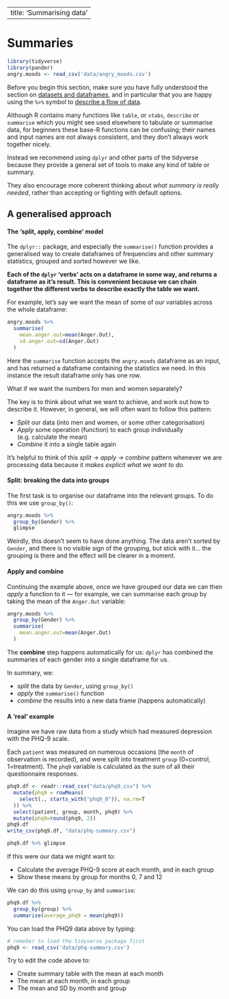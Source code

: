 --
title: 'Summarising data'
---



# Summaries {#summarising-data}


```r
library(tidyverse)
library(pander)
angry.moods <- read_csv('data/angry_moods.csv')
```


Before you begin this section, make sure you have fully understood the section on [datasets and dataframes](datasets.html), and in particular that you are happy using the `%>%` symbol to [describe a flow of data](#pipes).

Although R contains many functions like `table`, or `xtabs`, `describe` or `summarise` which you might see used elsewhere to tabulate or summarise data, for beginners these base-R functions can be confusing; their names and input names are not always consistent, and they don't always work together nicely.

Instead we recommend using `dplyr` and other parts of the tidyverse because they provide a general set of tools to make any kind of table or summary. 

They also encourage more coherent thinking about *what summary is really needed*, rather than accepting or fighting with default options.



## A generalised approach {- #dplyr-general}


#### The 'split, apply, combine' model {- #split-apply-combine}

The `dplyr::` package, and especially the `summarise()` function provides a generalised way to create dataframes of frequencies and other summary statistics, grouped and sorted however we like.

**Each of the `dplyr` 'verbs' acts on a dataframe in some way, and returns a dataframe as it's result. This is convenient because we can chain together the different verbs to describe exactly the table we want.**


For example, let's say we want the mean of some of our variables across the whole dataframe:

```r
angry.moods %>% 
  summarise(
    mean.anger.out=mean(Anger.Out), 
    sd.anger.out=sd(Anger.Out)
  )
```


:::{.explainer}

Here the `summarise` function accepts the `angry.moods` dataframe as an input, and has returned a dataframe containing the statistics we need. In this instance the result dataframe only has one row. 

:::


What if we want the numbers for men and women separately?

The key is to think about what we want to achieve, and work out how to describe it.  However, in general, we will often want to follow this pattern:

- *Split* our data (into men and women, or some other categorisation)
- *Apply* some operation (function) to each group individually (e.g. calculate the mean)
- *Combine* it into a single table again 


It's helpful to think of this *split $\rightarrow$ apply $\rightarrow$ combine* pattern whenever we are processing data because it *makes explicit what we want to do*.



#### Split: breaking the data into groups {-}

The first task is to organise our dataframe into the relevant groups. To do this we use `group_by()`:

```r
angry.moods %>% 
  group_by(Gender) %>% 
  glimpse
```

Weirdly, this doesn't seem to have done anything. The data aren't sorted by `Gender`, and there is no visible sign of the grouping, but stick with it... the grouping is there and the effect will be clearer in a moment.


#### Apply and combine {-}
 
Continuing the example above, once we have grouped our data we can then *apply* a function to it — for example, we can summarise each group by taking the mean of the `Anger.Out` variable:

```r
angry.moods %>% 
  group_by(Gender) %>% 
  summarise(
    mean.anger.out=mean(Anger.Out)
  )
```

The **combine** step happens automatically for us: `dplyr` has combined the summaries of each gender into a single dataframe for us.

In summary, we:

- *split* the data by `Gender`, using `group_by()`
- *apply* the `summarise()` function
- *combine* the results into a new data frame (happens automatically)




#### A 'real' example {-}

Imagine we have raw data from a study which had measured depression with the PHQ-9 scale. 

Each `patient` was measured on numerous occasions (the `month` of observation is recorded), and were split into treatment `group` (0=control, 1=treatment). The `phq9` variable is calculated as the sum of all their questionnaire responses.


```r
phq9.df <- readr::read_csv("data/phq9.csv") %>%
  mutate(phq9 = rowMeans(
    select(., starts_with("phq9_0")), na.rm=T
  )) %>% 
  select(patient, group, month, phq9) %>% 
  mutate(phq9=round(phq9, 2))
phq9.df
write_csv(phq9.df, "data/phq-summary.csv")
```

```r
phq9.df %>% glimpse
```


If this were our data we might want to:

- Calculate the average PHQ-9 score at each month, and in each group
- Show these means by group for months 0, 7 and 12


We can do this using `group_by` and `summarise`:

```r
phq9.df %>% 
  group_by(group) %>% 
  summarise(average_phq9 = mean(phq9))
```


:::{.exercise}

You can load the PHQ9 data above by typing:

```r
# remeber to load the tidyverse package first
phq9 <- read_csv('data/phq-summary.csv')
```


Try to edit the code above to:

- Create summary table with the mean at each month
- The mean at each month, in each group
- The mean and SD by month and group

:::




